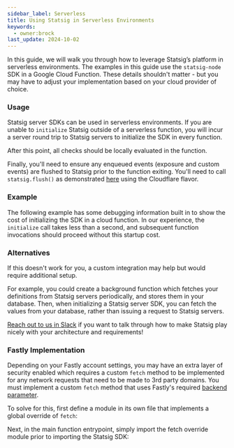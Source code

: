 ```yaml
---
sidebar_label: Serverless
title: Using Statsig in Serverless Environments
keywords:
  - owner:brock
last_update: 2024-10-02
---
```


In this guide, we will walk you through how to leverage Statsig’s platform in serverless environments.  The examples in this guide use the `statsig-node` SDK in a Google Cloud Function.
These details shouldn't matter - but you may have to adjust your implementation based on your cloud provider of choice.

### Usage

Statsig server SDKs can be used in serverless environments.  If you are unable to `initialize` Statsig outside of a serverless function, you will incur a server round trip to Statsig servers to initialize the SDK in every function.

After this point, all checks should be locally evaluated in the function.

Finally, you'll need to ensure any enqueued events (exposure and custom events) are flushed to Statsig prior to the function exiting. You'll need to call `statsig.flush()` as demonstrated [here](/server/nodejsServerSDK#flushing-events-) using the Cloudflare flavor. 

### Example

The following example has some debugging information built in to show the cost of initializing the SDK in a cloud function.  In our experience, the `initialize` call takes less than a second, and subsequent function invocations should proceed without this startup cost.


<Gist id="bc759e43fd3fbac4619e5635d8ba9353" />


### Alternatives

If this doesn't work for you, a custom integration may help but would require additional setup.

For example, you could create a background function which fetches your definitions from Statsig servers periodically, and stores them in your database.
Then, when initializing a Statsig server SDK, you can fetch the values from your database, rather than issuing a request to Statsig servers.

[Reach out to us in Slack](https://www.statsig.com/slack) if you want to talk through how to make Statsig play nicely with your architecture and requirements!

### Fastly Implementation

Depending on your Fastly account settings, you may have an extra layer of security enabled which requires a custom `fetch` method to be implemented for any network requests that need to be made to 3rd party domains. You must implement a custom `fetch` method that uses Fastly's required [backend parameter](https://js-compute-reference-docs.edgecompute.app/docs/globals/fetch).

To solve for this, first define a module in its own file that implements a global override of `fetch`:
<Gist id="b5d09f889465021f999582d1f48ef187" />

Next, in the main function entrypoint, simply import the fetch override module prior to importing the Statsig SDK:
<Gist id="f4a61c369ea03b24ffb8aecb9175bdcb" />
